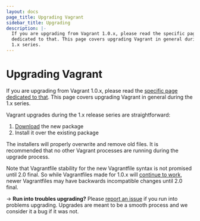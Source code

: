 ```yaml
---
layout: docs
page_title: Upgrading Vagrant
sidebar_title: Upgrading
description: |-
  If you are upgrading from Vagrant 1.0.x, please read the specific page
  dedicated to that. This page covers upgrading Vagrant in general during the
  1.x series.
---
```


# Upgrading Vagrant

If you are upgrading from Vagrant 1.0.x, please read the
[specific page dedicated to that](/docs/installation/upgrading-from-1-0).
This page covers upgrading Vagrant in general during the 1.x series.

Vagrant upgrades during the 1.x release series are straightforward:

1. [Download](/downloads) the new package
2. Install it over the existing package

The installers will properly overwrite and remove old files. It is recommended
that no other Vagrant processes are running during the upgrade process.

Note that Vagrantfile stability for the new Vagrantfile syntax is not
promised until 2.0 final. So while Vagrantfiles made for 1.0.x will
[continue to work](/docs/installation/backwards-compatibility),
newer Vagrantfiles may have backwards incompatible changes until 2.0 final.

-> **Run into troubles upgrading?** Please [report an issue](https://github.com/hashicorp/vagrant/issues)
if you run into problems upgrading. Upgrades are meant to be a smooth
process and we consider it a bug if it was not.
